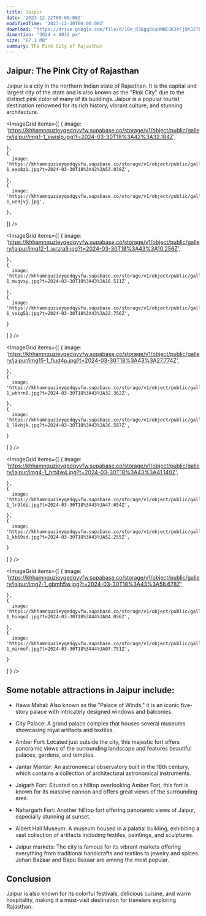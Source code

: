 ```yaml
---
title: Jaipur
date: '2023-12-22T00:00:00Z'
modifiedTime: '2023-12-30T00:00:00Z'
download: "https://drive.google.com/file/d/1Oe_R36gg8cuHWNCSK3rFjQhJ2TbZFbXY/view?usp=drive_link"
dimention: "3024 × 4032 px"
size: "67.1 MB"
summary: The Pink City of Rajasthan
---
```


## Jaipur: The Pink City of Rajasthan

Jaipur is a city in the northern Indian state of Rajasthan. It is the capital and largest city of the state and is also known as the "Pink City" due to the distinct pink color of many of its buildings. Jaipur is a popular tourist destination renowned for its rich history, vibrant culture, and stunning architecture.


<ImageGrid
  items={[
    {
      image: 'https://khhamnquzieyqedqyvfw.supabase.co/storage/v1/object/public/gallery/jaipur/img1-1_ewislp.jpg?t=2024-03-30T18%3A42%3A32.184Z',
      
    },
    {
      image: 'https://khhamnquzieyqedqyvfw.supabase.co/storage/v1/object/public/gallery/jaipur/img10-1_eao8z1.jpg?t=2024-03-30T18%3A42%3A53.038Z',
      
    },
    {
      image: 'https://khhamnquzieyqedqyvfw.supabase.co/storage/v1/object/public/gallery/jaipur/img11-1_ue9jvj.jpg',
      
    },
  ]}
/>

<ImageGrid
  items={[
    {
      image: 'https://khhamnquzieyqedqyvfw.supabase.co/storage/v1/object/public/gallery/jaipur/img12-1_wrzra9.jpg?t=2024-03-30T18%3A43%3A10.256Z',
      
    },
    {
      image: 'https://khhamnquzieyqedqyvfw.supabase.co/storage/v1/object/public/gallery/jaipur/img13-1_muqvxy.jpg?t=2024-03-30T18%3A43%3A18.511Z',
      
    },
    {
      image: 'https://khhamnquzieyqedqyvfw.supabase.co/storage/v1/object/public/gallery/jaipur/img14-1_vxig51.jpg?t=2024-03-30T18%3A43%3A22.756Z',
      
    }
  ]
  }
/>

<ImageGrid
  items={[
    {
      image: 'https://khhamnquzieyqedqyvfw.supabase.co/storage/v1/object/public/gallery/jaipur/img15-1_fiud4p.jpg?t=2024-03-30T18%3A43%3A27.774Z',
      
    },
    {
      image: 'https://khhamnquzieyqedqyvfw.supabase.co/storage/v1/object/public/gallery/jaipur/img2-1_wbhrn8.jpg?t=2024-03-30T18%3A43%3A32.362Z',
      
    },
    {
      image: 'https://khhamnquzieyqedqyvfw.supabase.co/storage/v1/object/public/gallery/jaipur/img3-1_l9xhjk.jpg?t=2024-03-30T18%3A43%3A36.587Z',
      
    }
  ]
  }
/>

<ImageGrid
  items={[
    {
      image: 'https://khhamnquzieyqedqyvfw.supabase.co/storage/v1/object/public/gallery/jaipur/img4-1_hrt4w4.jpg?t=2024-03-30T18%3A43%3A41.140Z',
      
    },
    {
      image: 'https://khhamnquzieyqedqyvfw.supabase.co/storage/v1/object/public/gallery/jaipur/img5-1_lr9ldi.jpg?t=2024-03-30T18%3A43%3A47.654Z',
      
    },
    {
      image: 'https://khhamnquzieyqedqyvfw.supabase.co/storage/v1/object/public/gallery/jaipur/img6-1_kb69sd.jpg?t=2024-03-30T18%3A43%3A52.255Z',
      
    }
  ]
  }
/>

<ImageGrid
  items={[
    {
      image: 'https://khhamnquzieyqedqyvfw.supabase.co/storage/v1/object/public/gallery/jaipur/img7-1_gbmh5w.jpg?t=2024-03-30T18%3A43%3A58.678Z',
      
    },
    {
      image: 'https://khhamnquzieyqedqyvfw.supabase.co/storage/v1/object/public/gallery/jaipur/img8-1_hioqo2.jpg?t=2024-03-30T18%3A44%3A04.056Z',
      
    },
    {
      image: 'https://khhamnquzieyqedqyvfw.supabase.co/storage/v1/object/public/gallery/jaipur/img9-1_mirmof.jpg?t=2024-03-30T18%3A44%3A07.751Z',
      
    }
  ]
  }
/>


## Some notable attractions in Jaipur include:

- Hawa Mahal: Also known as the "Palace of Winds," it is an iconic five-story palace with intricately designed windows and balconies.

- City Palace: A grand palace complex that houses several museums showcasing royal artifacts and textiles.

- Amber Fort: Located just outside the city, this majestic fort offers panoramic views of the surrounding landscape and features beautiful palaces, gardens, and temples.

- Jantar Mantar: An astronomical observatory built in the 18th century, which contains a collection of architectural astronomical instruments.

- Jaigarh Fort: Situated on a hilltop overlooking Amber Fort, this fort is known for its massive cannon and offers great views of the surrounding area.

- Nahargarh Fort: Another hilltop fort offering panoramic views of Jaipur, especially stunning at sunset.

- Albert Hall Museum: A museum housed in a palatial building, exhibiting a vast collection of artifacts including textiles, paintings, and sculptures.

- Jaipur markets: The city is famous for its vibrant markets offering everything from traditional handicrafts and textiles to jewelry and spices. Johari Bazaar and Bapu Bazaar are among the most popular.


## Conclusion

Jaipur is also known for its colorful festivals, delicious cuisine, and warm hospitality, making it a must-visit destination for travelers exploring Rajasthan.